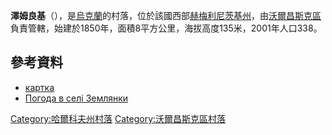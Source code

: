{{coord|50|23|22|N|37|27|16|E|scale:100000_region:UA|display=title}}

'''澤姆良基'''（{{lang-uk|Землянки}}），是[[烏克蘭|烏克蘭]]的村落，位於該國西部[[赫梅利尼茨基州|赫梅利尼茨基州]]，由[[沃爾昌斯克區|沃爾昌斯克區]]負責管轄，始建於1850年，面積8平方公里，海拔高度135米，2001年人口338。

==參考資料==
*[http://gska2.rada.gov.ua/pls/z7502/A005?rdat1=25.10.2009&rf7571=32766 картка]{{dead link|date=2018年3月 |bot=InternetArchiveBot |fix-attempted=yes }}
* [http://weather.in.ua/ua/har'kovskaja/8990 Погода в селі Землянки] {{Wayback|url=http://weather.in.ua/ua/har%27kovskaja/8990 |date=20160323025753 }}

{{DEFAULTSORT:Землянки}}
[[Category:哈爾科夫州村落|Category:哈爾科夫州村落]]
[[Category:沃爾昌斯克區村落|Category:沃爾昌斯克區村落]]


{{Kharkiv-geo-stub}}